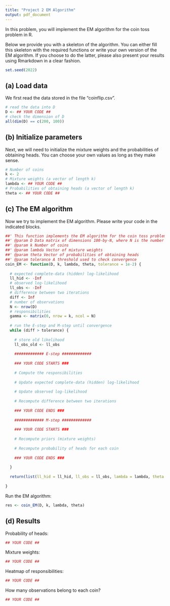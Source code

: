 ```yaml
---
title: "Project 2 EM Algorithm"
output: pdf_document
---
```


In this problem, you will implement the EM algorithm for the coin toss problem in R.

Below we provide you with a skeleton of the algorithm. You can either fill this skeleton with the required functions or write your own version of the EM algorithm. If you choose to do the latter, please also present your results using Rmarkdown in a clear fashion.

```r
set.seed(2022)
```

## (a) Load data

We first read the data stored in the file "coinflip.csv". 

```r
# read the data into D
D <- ## YOUR CODE ##
# check the dimension of D
all(dim(D) == c(200, 100))
```

## (b) Initialize parameters

Next, we will need to initialize the mixture weights and the probabilities of obtaining heads. You can choose your own values as long as they make sense.

```r
# Number of coins
k <- 2
# Mixture weights (a vector of length k)
lambda <- ## YOUR CODE ##
# Probabilities of obtaining heads (a vector of length k)
theta <- ## YOUR CODE ##
```

## (c) The EM algorithm

Now we try to implement the EM algorithm. Please write your code in the indicated blocks.

```r
##' This function implements the EM algorithm for the coin toss problem
##' @param D Data matrix of dimensions 100-by-N, where N is the number of observations
##' @param k Number of coins
##' @param lambda Vector of mixture weights
##' @param theta Vector of probabilities of obtaining heads
##' @param tolerance A threshold used to check convergence
coin_EM <- function(D, k, lambda, theta, tolerance = 1e-2) {
  
  # expected complete-data (hidden) log-likelihood
  ll_hid <- -Inf
  # observed log-likelihood
  ll_obs <- -Inf
  # difference between two iterations
  diff <- Inf
  # number of observations
  N <- nrow(D)
  # responsibilities
  gamma <- matrix(0, nrow = k, ncol = N)
  
  # run the E-step and M-step until convergence 
  while (diff > tolerance) {
    
    # store old likelihood
    ll_obs_old <- ll_obs
    
    ############# E-step #############
    
    ### YOUR CODE STARTS ###
    
    # Compute the responsibilities
    
    # Update expected complete-data (hidden) log-likelihood
    
    # Update observed log-likelihood
    
    # Recompute difference between two iterations
    
    ### YOUR CODE ENDS ###
    
    ############# M-step #############
    
    ### YOUR CODE STARTS ###
    
    # Recompute priors (mixture weights)
    
    # Recompute probability of heads for each coin
    
    ### YOUR CODE ENDS ###
    
  }
  
  return(list(ll_hid = ll_hid, ll_obs = ll_obs, lambda = lambda, theta = theta, gamma = gamma))
  
}
```

Run the EM algorithm:

```r
res <- coin_EM(D, k, lambda, theta)
```


## (d) Results

Probability of heads:

```r
## YOUR CODE ##
```

Mixture weights:

```r
## YOUR CODE ##
```

Heatmap of responsibilities:

```r
## YOUR CODE ##
```

How many observations belong to each coin?

```r
## YOUR CODE ##
```
